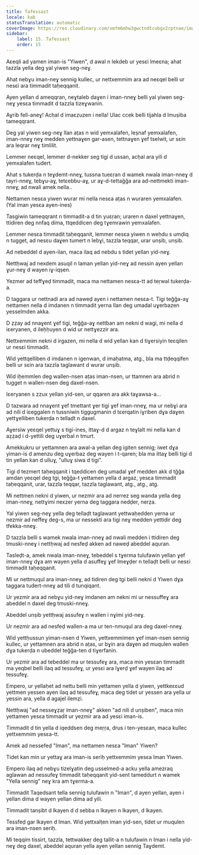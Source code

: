 ```yaml
---
title: Tafessast
locale: kab
statusTranslation: automatic
coverImage: https://res.cloudinary.com/xmfm6mhw3gwctndtcubgx2rptnae/image/upload/v1740468922/small_cover_tratado_de_psicologia_revolucionaria_a4c0dca4e0.webp
sidebar:
    label: 15. Tafessast
    order: 15
---
```

Aɛeqli ad yamen iman-is "Yiwen", d awal n lekdeb ur yesɛi lmeɛna; ahat tazzla yella deg yal yiwen seg-neɣ.

Ahat nebɣu iman-neɣ sennig kullec, ur nettxemmim ara ad neɛqel belli ur nesɛi ara timmadit taḥeqqanit.

Ayen yellan d ameqqran, neɣtaleb daɣen i iman-nneɣ belli yal yiwen seg-neɣ yesɛa timmadit d tazzla tizeɣwanin.

Aɣrib fell-aneɣ! Acḥal d imaɛzuzen i nella! Ulac ccek belli tijahla d lmuṣiba tameqqrant.

Deg yal yiwen seg-neɣ llan aṭas n wid yemxalafen, leṣnaf yemxalafen, iman-nneɣ neɣ medden yettnaɣen gar-asen, tettnaɣen ɣef tselwit, ur sɛin ara leqrar neɣ timlilit.

Lemmer neɛqel, lemmer d-nekker seg tigi d ussan, acḥal ara yili d yemxalafen tudert.

Ahat s tukerḍa n teɣdemt-nneɣ, tussna tueɛṛan d wamek nwala iman-nneɣ d tayri-nneɣ, tebɣu-aɣ, tetɛebbu-aɣ, ur aɣ-d-tettaǧǧa ara ad-nettmekti iman-nneɣ, ad nwali amek nella..

Nettamen nesɛa yiwen wurar mi nella nesɛa aṭas n wuraren yemxalafen. (Yal iman yesɛa ayen-ines)

Tasgiwin tameqqrant n timmadit-a d tin yuɛṛan; uraren n daxel yettnaɣen, ttidiren deg nnfaq dima, ttqeddicen deg tɣemrawin yemxalafen.

Lemmer nesɛa timmadit taḥeqqanit, lemmer nesɛa yiwen n weḥdu s umḍiq n tugget, ad nesɛu daɣen tumert n lebɣi, tazzla teqqar, urar unṣib, unṣib.

Ad nebeddel d ayen-ilan, maca ilaq ad nebdu s tidet yellan yid-neɣ.

Nettḥwaj ad nexdem asuqil n laman yellan yid-neɣ ad nessin ayen yellan ɣur-neɣ d wayen iɣ-iqṣen.

Yezmer ad teffɣeḍ timmadit, maca ma nettamen nesɛa-tt ad teṛwəl tukerḍa-a.

D taggara ur nettnadi ara ad naweḍ ayen i nettamen nesɛa-t. Tigi teǧǧa-aɣ nettamen nella d imdanen n timmadit yerna llan deg umadal uɣerbazen yesselmden akka.

D ẓẓay ad nnaɣent ɣef tigi, teǧǧa-aɣ nettban am nekni d wagi, mi nella d iɛeryanen, d ileḥḥuyen d wid ur nettɣezzir ara.

Nettxemmim nekni d irgazen, mi nella d wid yellan kan d tiɣersiyin teɛqilen ur nesɛi timmadit.

Wid yettqelliben d imdanen n igenwan, d imaḥatma, atg., bla ma ttḍeqqifen belli ur sɛin ara tazzla taglawant d wurar unṣib.

Wid iḥemmlen deg wallen-nsen aṭas iman-nsen, ur ttamnen ara abrid n tugget n wallen-nsen deg daxel-nsen.

Iɛeryanen s zzux yellan yid-sen, ur qqaren ara akk taɣawsa-a...

D tazwara ad nnaɣent ɣef tmettant ɣer tigi ɣef iman-nneɣ, ma ur nebɣi ara ad nili d iɛeggalen n tussniwin tiggugmanin d tɛerqatin iɣriben dɣa daɣen yettɣelliben tukerḍa n tellaḍt n daxel.

Aɣersiw yeɛqel yettuɣ s tigi-ines, ittaɣ-d d argaz n teɣlalt mi nella kan d aẓẓaḍ i d-yettili deg uɣerbal n tmurt.

Amekkukru ur yettamnen ara awal-a yellan deg igiten sennig; iwet dɣa yiman-is d amenzu deg uɣerbaz deg wayen i t-qaren; bla ma ittaɣ belli tigi d tin yellan kan d ulluɣ, "ulluɣ siwa d tigi".

Tigi d tezmert taḥeqqanit i tqeddicen deg umadal ɣef medden akk d tǧǧa amdan yeɛqel deg tgi, teǧǧa-t yettamen yella d argaz, yesɛa timmadit taḥeqqanit, urar, tazzla teqqar, tazzla taglawant, atg., atg., atg.

Mi nettmen nekni d yiwen, ur nezmir ara ad nerrez seg wanda yella deg iman-nneɣ, nettɣimi nexzer yerna deg taggara nedḍer, nerẓa.

Yal yiwen seg-neɣ yella deg tellaḍt taglawant yettwaḥedden yerna ur nezmir ad neffeɣ deg-s, ma ur nessekti ara tigi neɣ medden yettidir deg tfekka-nneɣ.

D tazzla belli s wamek nwala iman-nneɣ ad nwali medden i ttidiren deg tmuski-nneɣ i nettḥwaj ad nesfeḍ akken ad naweḍ abeddel aquran.

Tasleḍt-a, amek nwala iman-nneɣ, tebeddel s tɣerma tulufawin yellan ɣef iman-nneɣ dɣa am wayen yella d asuffeɣ ɣef lmeɣḍer n tellaḍt belli ur nesɛi timmadit taḥeqqanit.

Mi ur nettmuqul ara iman-nneɣ, ad tidiren deg tgi belli nekni d Yiwen dɣa taggara tudert-nneɣ ad tili d tunqiqant.

Ur yezmir ara ad nebɣu yid-neɣ imdanen am nekni mi ur nessuffeɣ ara abeddel n daxel deg tmuski-nneɣ.

Abeddel unṣib yettḥwaj assufeɣ n wallen i nɣimi yid-neɣ.

Ur nezmir ara ad nesfeḍ wallen-a ma ur ten-nmuqul ara deg daxel-nneɣ.

Wid yettḥussun yiman-nsen d Yiwen, yettxemmimen ɣef iman-nsen sennig kullec, ur yettamnen ara abrid n aṭas, ur bɣin ara daɣen ad muqulen wallen dɣa tukerḍa n ubeddel teǧǧa-ten d tiɣerfanin.

Ur yezmir ara ad tebeddel ma ur tessufeɣ ara, maca min yesɛan timmadit ma yeqbel belli ilaq ad tessufeɣ, ur yesɛi ara lɣerḍ ɣef wayen ilaq ad tessufeɣ.

Empero, ur yellaḥet ad nettu belli min yettamen yella d yiwen, yettkeɛɛud yettmen yessen ayen ilaq ad tessufeɣ, maca deg tidet ur yessen ara yella ur yessin ara, yella d agajel ilemẓi.

Nettḥwaj "ad nesseɣẓaṛ iman-nneɣ" akken "ad nili d unṣiben", maca min yettamen yesɛa timmadit ur yezmir ara ad yesɛi iman-is.

Timmadit d tin yella d iqeddsen deg meṛṛa, drus i ten-yesɛan, maca kullec yettxemmim yesɛa-tt.

Amek ad nessefeḍ "Iman", ma nettamen nesɛa "Iman" Yiwen?

Tidet kan min ur yettaɣ ara iman-is seriḥ yettxemmim yesɛa Iman Yiwen.

Empero ilaq ad nebɣu tizelɣatin deg usselmed-a acku yella amezraq aglawan ad nessufeɣ timmadit taḥeqqanit yid-sent tameddurt n wamek "Yella sennig" neɣ kra am tɣerma-a.

Timmadit Taqedsant tella sennig tulufawin n "Iman", d ayen yellan, ayen i yellan dima d wayen yellan dima ad yili.

Timmadit tanṣibt d lkayen d d sebba n lkayen n lkayen, d lkayen.

Tessfeḍ gar lkayen d Iman. Wid yettxalṭen iman yid-sen, tidet ur muqulen ara iman-nsen seriḥ.

Mi teqqim tissirt, tazzla, tettwakkeṛ deg tallit-a n tulufawin n Iman i nella yid-neɣ deg daxel, abeddel aquran yella ayen yellan sennig Taɣdemt.
